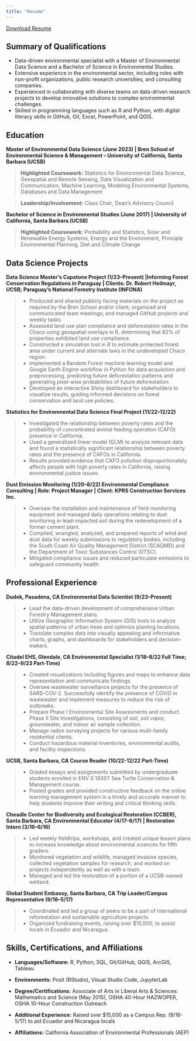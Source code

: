 ```yaml
---
title: "Resume"
---
```


[Download Resume](resume.pdf){.download-button}

<!-- #::: panel-tabset -->

<!-- ## Skills -->

<!-- ```{r, echo=FALSE,message=FALSE, warning=FALSE} -->
<!-- # Creating the DataFrame -->
<!-- data <- data.frame( -->
<!--   Skill = factor(c('R', 'Project Management', 'Data Visualization', 'Geospatial Analysis', 'QGIS'), -->
<!--                  levels = c('R', 'Project Management', 'Data Visualization', 'Geospatial Analysis', 'QGIS')), -->
<!--   Rating = c(5, 5, 4, 4, 3) -->
<!-- ) -->

<!-- # Reversing the order of factor levels to change the bar order -->
<!-- data$Skill <- factor(data$Skill, levels = rev(levels(data$Skill))) -->

<!-- # Bar plot with coord_flip (horizontal) -->
<!-- library(ggplot2) -->

<!-- ggplot(data, aes(x = Skill, y = Rating)) + -->
<!--   geom_bar(stat = 'identity', fill = '#124559') + -->
<!--   coord_flip() + -->
<!--   labs(x = '', y = '', title = '') + -->
<!--   theme_minimal() + -->
<!--   theme( -->
<!--     axis.ticks = element_blank(), -->
<!--     panel.grid.major.y = element_blank(), -->
<!--     panel.grid.minor.y = element_blank(), -->
<!--     panel.grid.major.x = element_blank(), -->
<!--     panel.grid.minor.x = element_blank(), -->
<!--     axis.text.y = element_text(size = 12), -->
<!--     axis.text.x = element_text(size = 14), -->
<!--     panel.border = element_blank(),  # Remove panel border -->
<!--     plot.background = element_rect(fill = '#FBFEF9', color = NA)  -->
<!--   )  -->
<!-- ``` -->


## Summary of Qualifications

::: green-bg
::: lightgreen-bg
-   Data-driven environmental specialist with a Master of Environmental Data Science and a Bachelor of Science in Environmental Studies.
-   Extensive experience in the environmental sector, including roles with non-profit organizations, public research universities, and consulting companies.
-   Experienced in collaborating with diverse teams on data-driven research projects to develop innovative solutions to complex environmental challenges.
-   Skilled in programming languages such as R and Python, with digital literacy skills in GitHub, Git, Excel, PowerPoint, and QGIS.
:::
:::

## Education

::: green-bg
::: lightgreen-bg
**Master of Environmental Data Science (June 2023) \| Bren School of Environmental Science & Management -- University of California, Santa Barbara (UCSB)**

> **Highlighted Coursework:** Statistics for Environmental Data Science, Geospatial and Remote Sensing, Data Visualization and Communication, Machine Learning, Modeling Environmental Systems, Databases and Data Management

> **Leadership/Involvement:** Class Chair, Dean's Advisory Council

**Bachelor of Science in Environmental Studies (June 2017) \| University of California, Santa Barbara (UCSB)**

> **Highlighted Coursework:** Probability and Statistics, Solar and Renewable Energy Systems, Energy and the Environment, Principle Environmental Planning, Diet and Climate Change
:::
:::

## Data Science Projects

::: green-bg
::: lightgreen-bg
**Data Science Master's Capstone Project (1/23--Present) \|Informing Forest Conservation Regulations in Paraguay \| Clients: Dr. Robert Heilmayr, UCSB; Paraguay's National Forestry Institute (INFONA)**

> -   Produced and shared publicly facing materials on the project as required by the Bren School and/or client; organized and communicated team meetings; and managed GitHub projects and weekly tasks.
> -   Assessed land use plan compliance and deforestation rates in the Chaco using geospatial overlays in R, determining that 82% of properties exhibited land use compliance.
> -   Constructed a simulation tool in R to estimate protected forest area under current and alternate laws in the undeveloped Chaco region.
> -   Implemented a Random Forest machine learning model and Google Earth Engine workflow in Python for data acquisition and preprocessing, predicting future deforestation patterns and generating pixel-wise probabilities of future deforestation.
> -   Developed an interactive Shiny dashboard for stakeholders to visualize results, guiding informed decisions on forest conservation and land use policies.

**Statistics for Environmental Data Science Final Project (11/22--12/22)**

> -   Investigated the relationship between poverty rates and the probability of concentrated animal feeding operation (CAFO) presence in California.
> -   Used a generalized linear model (GLM) to analyze relevant data and found a statistically significant relationship between poverty rates and the presence of CAFOs in California.
> -   Results provided evidence that CAFO pollution disproportionately affects people with high poverty rates in California, raising environmental justice issues.

**Dust Emission Monitoring (1/20--8/22) Environmental Compliance Consulting \| Role: Project Manager \| Client: KPRS Construction Services Inc.**

> -   Oversaw the installation and maintenance of field monitoring equipment and managed daily operations relating to dust monitoring in lead-impacted soil during the redevelopment of a former cement plant.
> -   Compiled, wrangled, analyzed, and prepared reports of wind and dust data for weekly submissions to regulatory bodies, including the South Coast Air Quality Management District (SCAQMD) and the Department of Toxic Substances Control (DTSC).
> -   Mitigated compliance issues and reduced particulate emissions to safeguard community health.
:::
:::

## Professional Experience

::: green-bg
::: lightgreen-bg
**Dudek, Pasadena, CA Environmental Data Scientist (9/23--Present)**

> -   Lead the data-driven development of comprehensive Urban Forestry Management plans.
> -   Utilize Geographic Information System (GIS) tools to analyze spatial patterns of urban trees and optimize planting locations.
> -   Translate complex data into visually appealing and informative charts, graphs, and dashboards for stakeholders and decision-makers.

**Citadel EHS, Glendale, CA Environmental Specialist (1/18--8/22 Full Time; 8/22--9/23 Part-Time)**

> -   Created visualizations including figures and maps to enhance data representation and communicate findings.
> -   Oversee wastewater surveillance projects for the presence of SARS-COV-2. Successfully identify the presence of COVID in wastewater and implement measures to reduce the risk of outbreaks.
> -   Prepare Phase I Environmental Site Assessments and conduct Phase II Site Investigations, consisting of soil, soil vapor, groundwater, and indoor air sample collection.
> -   Manage radon surveying projects for various multi-family residential clients.
> -   Conduct hazardous material inventories, environmental audits, and facility inspections.

**UCSB, Santa Barbara, CA Course Reader (10/22-12/22 Part-Time)**

> -   Graded essays and assignments submitted by undergraduate students enrolled in ENV S 193ST Sea Turtle Conservation & Management course.
> -   Posted grades and provided constructive feedback on the online learning management system in a timely and accurate manner to help students improve their writing and critical thinking skills.

**Cheadle Center for Biodiversity and Ecological Restoration (CCBER), Santa Barbara, CA Environmental Educator (4/17--6/17) \| Restoration Intern (3/16--6/16)**

> -   Led weekly fieldtrips, workshops, and created unique lesson plans to increase knowledge about environmental sciences for fifth graders.
> -   Monitored vegetation and wildlife, managed invasive species, collected vegetation samples for research, and worked on projects independently as well as with a team.
> -   Managed and led the restoration of a portion of a UCSB-owned wetland.

**Global Student Embassy, Santa Barbara, CA Trip Leader/Campus Representative (9/16--5/17)**

> -   Coordinated and led a group of peers to be a part of international reforestation and sustainable agriculture projects.
> -   Organized fundraising events, raising over \$15,000, to assist locals in Ecuador and Nicaragua.
:::
:::

## Skills, Certifications, and Affiliations

::: green-bg
::: lightgreen-bg
-   **Languages/Software:** R, Python, SQL, Git/GitHub, QGIS, ArcGIS, Tableau

-   **Environments:** Posit (RStudio), Visual Studio Code, JupyterLab

-   **Degree/Certifications:** Associate of Arts in Liberal Arts & Sciences: Mathematics and Science (May 2015), OSHA 40-Hour HAZWOPER, OSHA 10-Hour Construction Outreach

-   **Additional Experience:** Raised over \$15,000 as a Campus Rep. (9/16-5/17) to aid Ecuador and Nicaragua locals

-   **Affiliations:** California Association of Environmental Professionals (AEP)
:::
:::

